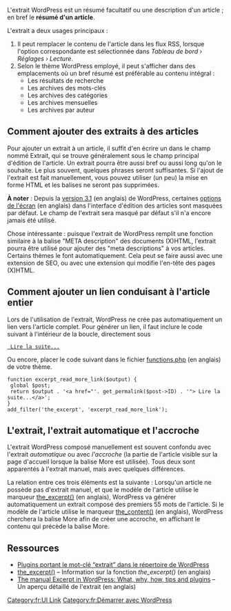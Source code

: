{{Languages|
{{en|Excerpt}}
{{es|Extracto}}
{{fr|Extrait}}
{{pt-br|Resumo}}
{{ru|Отрывок}}
{{ja|抜粋}}
{{zh-cn|摘要}}
}}

{{French Header}}
{{Copyedit}}

L'extrait WordPress est un résumé facultatif ou une description d'un article ; en bref le '''résumé d'un article'''.

L'extrait a deux usages principaux :

#   Il peut remplacer le contenu de l'article dans les flux RSS, lorsque l'option correspondante est sélectionnée dans ''Tableau de bord › Réglages › Lecture''.
#   Selon le thème WordPress employé, il peut s'afficher dans des emplacements où un bref résumé est préférable au contenu intégral :
#*      Les résultats de recherche
#*      Les archives des mots-clés
#*      Les archives des catégories
#*      Les archives mensuelles
#*      Les archives par auteur

== Comment ajouter des extraits à des articles ==

Pour ajouter un extrait à un article, il suffit d'en écrire un dans le champ nommé Extrait, qui se trouve généralement sous le champ principal d'édition de l'article. Un extrait pourra être aussi bref ou aussi long qu'on le souhaite. Le plus souvent, quelques phrases seront suffisantes. Si l'ajout de l'extrait est fait manuellement, vous pouvez utiliser (un peu) la mise en forme HTML et les balises ne seront pas supprimées.

'''À noter''' : Depuis la [[Version 3.1|version 3.1]] (en anglais) de WordPress, certaines [[Administration Panels#Screen_Options|options de l'écran]] (en anglais) dans l'interface d'édition des articles sont masquées par défaut. Le champ de l'extrait sera masqué par défaut s'il n'a encore jamais été utilisé.

Chose intéressante : puisque l'extrait de WordPress remplit une fonction similaire à la balise "META description" des documents (X)HTML, l'extrait pourra être utilisé pour ajouter des "meta descriptions" à vos articles. Certains thèmes le font automatiquement. Cela peut se faire aussi avec une extension de SEO, ou avec une extension qui modifie l'en-tête des pages (X)HTML.

== Comment ajouter un lien conduisant à l'article entier ==

Lors de l'utilisation de l'extrait, WordPress ne crée pas automatiquement un lien vers l'article complet. Pour générer un lien, il faut inclure le code suivant à l'intérieur de la boucle, directement sous <?php the_excerpt(); ?> 

 <a href="<?php echo get_permalink(); ?>"> Lire la suite...</a>

Ou encore, placer le code suivant dans le fichier [[Theme_Development#Functions_File | functions.php]] (en anglais) de votre thème.

<pre>function excerpt_read_more_link($output) {
 global $post;
 return $output . '<a href="'. get_permalink($post->ID) . '"> Lire la suite...</a>';
}
add_filter('the_excerpt', 'excerpt_read_more_link');</pre>

== L'extrait, l'extrait automatique et l'accroche ==

L'extrait WordPress composé manuellement est souvent confondu avec l'extrait ''automatique'' ou avec ''l'accroche'' (la partie de l'article visible sur la page d'accueil lorsque la balise More est utilisée). Tous deux sont apparentés à l'extrait manuel, mais avec quelques différences.

La relation entre ces trois éléments est la suivante : Lorsqu'un article ne possède pas d'extrait manuel, et que le modèle de l'article utilise le marqueur [[Template_Tags/the_excerpt|the_excerpt()]] (en anglais), WordPress va générer automatiquement un extrait composé des premiers 55 mots de l'article. Si le modèle de l'article utilise le marqueur [[Template_Tags/the_content|the_content()]] (en anglais), WordPress cherchera la balise More afin de créer une accroche, en affichant le contenu qui précède la balise More.

== Ressources ==

*   [http://wordpress.org/extend/plugins/tags/excerpt Plugins portant le mot-clé “extrait” dans le répertoire de WordPress] 
*   [[Template_Tags/the_excerpt|the_excerpt()]] – Information sur la fonction ''the_excerpt()'' (en anglais)
*   [http://op111.net/67 The manual Excerpt in WordPress:  What, why, how, tips and plugins] – Un aperçu détaillé de l'extrait (en anglais)

{{Stub}}
[[Category:fr:UI Link]]
[[Category:fr:Démarrer avec WordPress]]